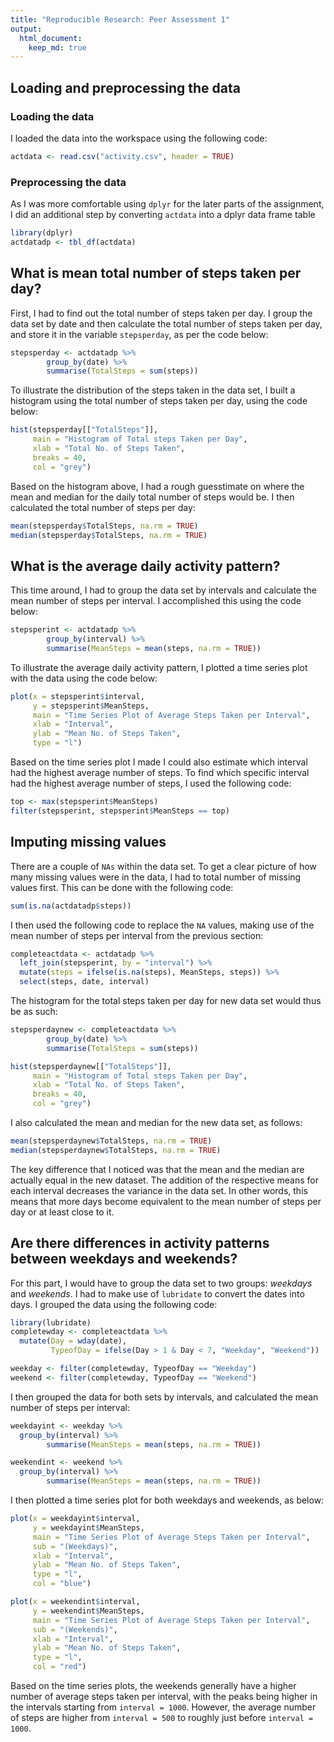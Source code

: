 ```yaml
---
title: "Reproducible Research: Peer Assessment 1"
output: 
  html_document:
    keep_md: true
---
```



## Loading and preprocessing the data
### Loading the data
I loaded the data into the workspace using the following code:

```r
actdata <- read.csv("activity.csv", header = TRUE)
```


### Preprocessing the data
As I was more comfortable using `dplyr` for the later parts of the assignment, 
I did an additional step by converting `actdata` into a dplyr data frame table

```r
library(dplyr)
actdatadp <- tbl_df(actdata)
```


## What is mean total number of steps taken per day?
First, I had to find out the total number of steps taken per day. I group the
data set by date and then calculate the total number of steps taken per day, and
store it in the variable `stepsperday`, as per the code below:

```r
stepsperday <- actdatadp %>%
        group_by(date) %>% 
        summarise(TotalSteps = sum(steps))
```

To illustrate the distribution of the steps taken in the data set, I built a 
histogram using the total number of steps taken per day, using the
code below:

```r
hist(stepsperday[["TotalSteps"]],
     main = "Histogram of Total steps Taken per Day",
     xlab = "Total No. of Steps Taken",
     breaks = 40,
     col = "grey")
```

Based on the histogram above, I had a rough guesstimate on where the mean and 
median for the daily total number of steps would be. I then calculated the total
number of steps per day:

```r
mean(stepsperday$TotalSteps, na.rm = TRUE)
median(stepsperday$TotalSteps, na.rm = TRUE)
```


## What is the average daily activity pattern?
This time around, I had to group the data set by intervals and calculate the mean
number of steps per interval. I accomplished this using the code below:

```r
stepsperint <- actdatadp %>%
        group_by(interval) %>% 
        summarise(MeanSteps = mean(steps, na.rm = TRUE))
```

To illustrate the average daily activity pattern, I plotted a time series plot
with the data using the code below:

```r
plot(x = stepsperint$interval,
     y = stepsperint$MeanSteps,
     main = "Time Series Plot of Average Steps Taken per Interval",
     xlab = "Interval",
     ylab = "Mean No. of Steps Taken",
     type = "l")
```

Based on the time series plot I made I could also estimate which interval had the
highest average number of steps. To find which specific interval had the highest
average number of steps, I used the following code:

```r
top <- max(stepsperint$MeanSteps)
filter(stepsperint, stepsperint$MeanSteps == top)
```


## Imputing missing values
There are a couple of `NAs` within the data set. To get a clear picture of how
many missing values were in the data, I had to total number of missing values first.
This can be done with the following code:

```r
sum(is.na(actdatadp$steps))
```

I then used the following code to replace the `NA` values, making use of the
mean number of steps per interval from the previous section:

```r
completeactdata <- actdatadp %>% 
  left_join(stepsperint, by = "interval") %>%
  mutate(steps = ifelse(is.na(steps), MeanSteps, steps)) %>%
  select(steps, date, interval)
```

The histogram for the total steps taken per day for new data set would thus be 
as such:

```r
stepsperdaynew <- completeactdata %>%
        group_by(date) %>% 
        summarise(TotalSteps = sum(steps))

hist(stepsperdaynew[["TotalSteps"]],
     main = "Histogram of Total steps Taken per Day",
     xlab = "Total No. of Steps Taken",
     breaks = 40,
     col = "grey")
```

I also calculated the mean and median for the new data set, as follows:

```r
mean(stepsperdaynew$TotalSteps, na.rm = TRUE)
median(stepsperdaynew$TotalSteps, na.rm = TRUE)
```

The key difference that I noticed was that the mean and the median are actually
equal in the new dataset. The addition of the respective means for each interval
decreases the variance in the data set. In other words, this means that more days
become equivalent to the mean number of steps per day or at least close to it.


## Are there differences in activity patterns between weekdays and weekends?
For this part, I would have to group the data set to two groups: *weekdays* and 
*weekends*. I had to make use of `lubridate` to convert the dates into days.
I grouped the data using the following code:

```r
library(lubridate)
completewday <- completeactdata %>%
  mutate(Day = wday(date),
         TypeofDay = ifelse(Day > 1 & Day < 7, "Weekday", "Weekend"))

weekday <- filter(completewday, TypeofDay == "Weekday")
weekend <- filter(completewday, TypeofDay == "Weekend")
```

I then grouped the data for both sets by intervals, and calculated the mean number
of steps per interval:

```r
weekdayint <- weekday %>%
  group_by(interval) %>% 
        summarise(MeanSteps = mean(steps, na.rm = TRUE))

weekendint <- weekend %>%
  group_by(interval) %>% 
        summarise(MeanSteps = mean(steps, na.rm = TRUE))

```

I then plotted a time series plot for both weekdays and weekends, as below:

```r
plot(x = weekdayint$interval,
     y = weekdayint$MeanSteps,
     main = "Time Series Plot of Average Steps Taken per Interval",
     sub = "(Weekdays)",
     xlab = "Interval",
     ylab = "Mean No. of Steps Taken",
     type = "l",
     col = "blue")

plot(x = weekendint$interval,
     y = weekendint$MeanSteps,
     main = "Time Series Plot of Average Steps Taken per Interval",
     sub = "(Weekends)",
     xlab = "Interval",
     ylab = "Mean No. of Steps Taken",
     type = "l",
     col = "red")
```

Based on the time series plots, the weekends generally have a higher number of
average steps taken per interval, with the peaks being higher in the intervals
starting from `interval = 1000`. However, the average number of steps are higher
from `interval = 500` to roughly just before `interval = 1000`.

